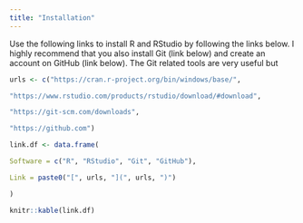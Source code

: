 ```yaml
---
title: "Installation"
---
```


Use the following links to install R and RStudio by following the links below. I highly recommend that you also install Git (link below) and create an account on GitHub (link below). The Git related tools are very useful but 

```r

urls <- c("https://cran.r-project.org/bin/windows/base/",

"https://www.rstudio.com/products/rstudio/download/#download",

"https://git-scm.com/downloads",

"https://github.com")

link.df <- data.frame(

Software = c("R", "RStudio", "Git", "GitHub"),

Link = paste0("[", urls, "](", urls, ")")

)

knitr::kable(link.df)

```

